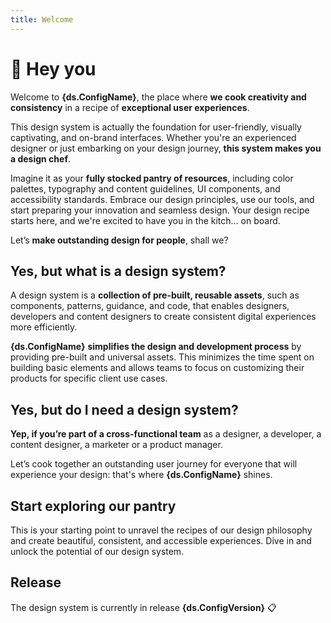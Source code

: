 ```yaml
---
title: Welcome
---
```



# 👋 Hey you

Welcome to **{ds.ConfigName}**, the place where **we cook creativity and consistency** in a recipe of **exceptional user experiences**.

This design system is actually the foundation for user-friendly, visually captivating, and on-brand interfaces. Whether you're an experienced designer or just embarking on your design journey, **this system makes you a design chef**. 

Imagine it as your **fully stocked pantry of resources**, including color palettes, typography and content guidelines, UI components, and accessibility standards. Embrace our design principles, use our tools, and start preparing your innovation and seamless design. Your design recipe starts here, and we're excited to have you in the kitch… on board. 

Let’s **make outstanding design for people**, shall we?

## Yes, but what is a design system?

A design system is a **collection of pre-built, reusable assets**, such as components, patterns, guidance, and code, that enables designers, developers and content designers to create consistent digital experiences more efficiently.

**{ds.ConfigName}** **simplifies the design and development process** by providing pre-built and universal assets. This minimizes the time spent on building basic elements and allows teams to focus on customizing their products for specific client use cases.


## Yes, but do I need a design system?

**Yep, if you’re part of a cross-functional team** as a designer, a developer, a content designer, a marketer or a product manager. 

Let’s cook together an outstanding user journey for everyone that will experience your design: that's where **{ds.ConfigName}** shines.


## Start exploring our pantry

This is your starting point to unravel the recipes of our design philosophy and create beautiful, consistent, and accessible experiences. Dive in and unlock the potential of our design system.

<Cards className="mt-8">
  <Card  title="🚀 Get Started" href="/documentation/get-started" />
  <Card  title="🏠 Foundations" href="/documentation/foundations" />
  <Card  title="🔗 Tokens" href="/documentation/tokens" />
  <Card  title="💠 Components" href="/documentation/components" />
  <Card  title="✍️ Content" href="/documentation/content" />
  <Card  title="🛟 Resources" href="/documentation/resources" />
</Cards>


## Release

The design system is currently in release **{ds.ConfigVersion}** 📋